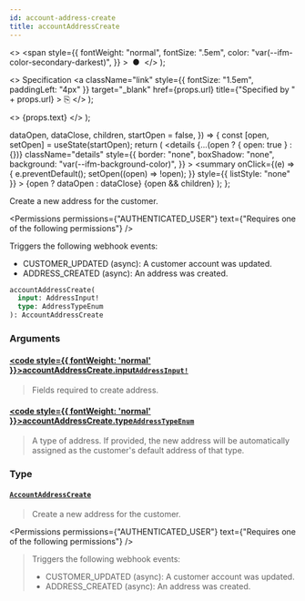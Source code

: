 ```yaml
---
id: account-address-create
title: accountAddressCreate
---
```


  <>
    <span
      style={{
        fontWeight: "normal",
        fontSize: ".5em",
        color: "var(--ifm-color-secondary-darkest)",
      }}
    >
      &nbsp;●&nbsp;
    </span>
  </>
);

  <>
    Specification
    <a
      className="link"
      style={{ fontSize: "1.5em", paddingLeft: "4px" }}
      target="\_blank"
      href={props.url}
      title={"Specified by " + props.url}
    >
      ⎘
    </a>
  </>
);

  <>
    <span className={props.class}>{props.text}</span>
  </>
);


  dataOpen,
  dataClose,
  children,
  startOpen = false,
}) => {
  const [open, setOpen] = useState(startOpen);
  return (
    <details
      {...(open ? { open: true } : {})}
      className="details"
      style={{
        border: "none",
        boxShadow: "none",
        background: "var(--ifm-background-color)",
      }}
    >
      <summary
        onClick={(e) => {
          e.preventDefault();
          setOpen((open) => !open);
        }}
        style={{ listStyle: "none" }}
      >
        {open ? dataOpen : dataClose}
      </summary>
      {open && children}
    </details>
  );
};

Create a new address for the customer.

<Permissions
  permissions={"AUTHENTICATED_USER"}
  text={"Requires one of the following permissions"}
/>

Triggers the following webhook events:

- CUSTOMER_UPDATED (async): A customer account was updated.
- ADDRESS_CREATED (async): An address was created.

```graphql
accountAddressCreate(
  input: AddressInput!
  type: AddressTypeEnum
): AccountAddressCreate
```

### Arguments

#### [<code style={{ fontWeight: 'normal' }}>accountAddressCreate.<b>input</b></code>](#)<Bullet />[`AddressInput!`](../../../api-reference/miscellaneous/inputs/address-input) <Badge class="badge badge--secondary" text="non-null"/> <Badge class="badge badge--secondary" text="input"/> <Badge class="badge badge--secondary" text="miscellaneous"/>

> Fields required to create address.

#### [<code style={{ fontWeight: 'normal' }}>accountAddressCreate.<b>type</b></code>](#)<Bullet />[`AddressTypeEnum`](../../../api-reference/miscellaneous/enums/address-type-enum) <Badge class="badge badge--secondary" text="enum"/> <Badge class="badge badge--secondary" text="miscellaneous"/>

> A type of address. If provided, the new address will be automatically assigned as the customer's default address of that type.

### Type

#### [`AccountAddressCreate`](../../../api-reference/users/objects/account-address-create) <Badge class="badge badge--secondary" text="object"/> <Badge class="badge badge--secondary" text="users"/>

> Create a new address for the customer.

<Permissions
  permissions={"AUTHENTICATED_USER"}
  text={"Requires one of the following permissions"}
/>

> Triggers the following webhook events:
>
> - CUSTOMER_UPDATED (async): A customer account was updated.
> - ADDRESS_CREATED (async): An address was created.

